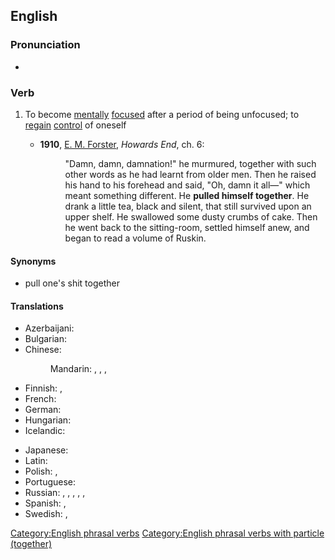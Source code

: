 ==English==

===Pronunciation===
* {{audio|en|En-au-pull oneself together.ogg|Audio (AU)}}

===Verb===
{{en-verb|*}}

# {{lb|en|idiomatic|reflexive}} To become [[mentally]] [[focused]] after a period of being unfocused; to [[regain]] [[control]] of oneself
#* '''1910''', [[w:E. M. Forster|E. M. Forster]], ''Howards End'', ch. 6:
#*: "Damn, damn, damnation!" he murmured, together with such other words as he had learnt from older men. Then he raised his hand to his forehead and said, "Oh, damn it all—" which meant something different. He '''pulled himself together'''. He drank a little tea, black and silent, that still survived upon an upper shelf. He swallowed some dusty crumbs of cake. Then he went back to the sitting-room, settled himself anew, and began to read a volume of Ruskin.

====Synonyms====
* pull one's shit together

====Translations====
{{trans-top|to become mentally focused after a period of being unfocused}}
* Azerbaijani: {{t|az|[[özünü]] [[yığışdırmaq]]}}
* Bulgarian: {{t|bg|идвам на себе си}}
* Chinese:
*: Mandarin: {{t|cmn|振作起來|sc=Hani}}, {{t|cmn|振作起来|tr=zhènzuò qǐlái|sc=Hani}}, {{t|cmn|鎮定下來|sc=Hani}}, {{t|cmn|镇定下来|tr=zhèndìng xiàlái|sc=Hani}}
* Finnish: {{t+|fi|ryhdistäytyä}}, {{t|fi|koota itsensä}}
* French: {{t+|fr|ressaisir|alt=se ressaisir}}
* German: {{t+|de|zusammenreißen|alt=sich zusammenreißen}}
* Hungarian: {{t|hu|[[összeszed]]i [[magát]]}}
* Icelandic: {{t|is|stramma sig af}}
{{trans-mid}}
* Japanese: {{t|ja|気を取り直す|tr=きをとりなおす, ki o torinaosu|sc=Jpan}}
* Latin: {{t|la|[[mē]] [[recolligō]]}}
* Polish: {{t|pl|brać się w garść}}, {{t|pl|wziąć się w garść|pf}}
* Portuguese: {{t|pt|recompor-se}}
* Russian: {{t|ru|приходи́ть в себя́|impf}}, {{t+|ru|прийти́ в себя́|pf}}, {{t+|ru|собира́ться|impf}}, {{t+|ru|собра́ться|pf}}, {{t|ru|брать себя́ в ру́ки|impf}}, {{t+|ru|взять себя́ в ру́ки|pf}}
* Spanish: {{t|es|recobrar la compostura}}, {{t|es|recomponerse}}
* Swedish: {{t+|sv|samla sig}}, {{t|sv|[[skärpa]] [[sig]]}}
{{trans-bottom}}

[[Category:English phrasal verbs]]
[[Category:English phrasal verbs with particle (together)]]